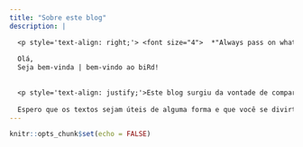 ```yaml
---
title: "Sobre este blog"
description: |

  <p style='text-align: right;'> <font size="4">  *"Always pass on what you have learned"* - Mestre Yoda </font> </p>
  
  Olá, 
  Seja bem-vinda | bem-vindo ao biRd! 
  
  
  <p style='text-align: justify;'>Este blog surgiu da vontade de compartilhar conhecimento com o maior número de pessoas possível. Aqui você vai encontrar (1) textos relacionados a ornitologia, ecologia e estatística, e (2) tutoriais para atividades em R e QGIS.</p>
  
  Espero que os textos sejam úteis de alguma forma e que você se divirta lendo.
---
```


```r
knitr::opts_chunk$set(echo = FALSE)
```